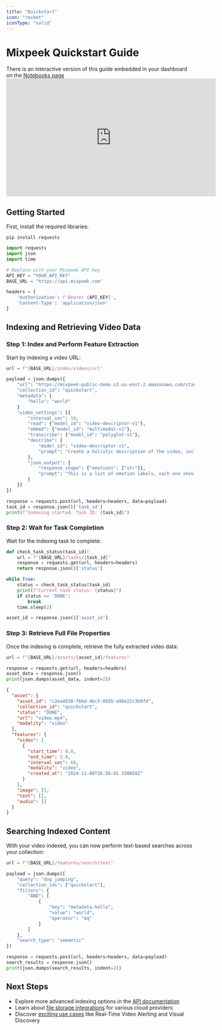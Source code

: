 ```yaml
---
title: "Quickstart"
icon: "rocket"
iconType: "solid"
---
```


# Mixpeek Quickstart Guide

<Note>
  There is an interactive version of this guide embedded in your dashboard on
  the <a href="https://dash.mixpeek.com/notebooks">Notebooks page</a>
</Note>

<iframe
  width="560"
  height="315"
  src="https://www.youtube.com/embed/jkIXzfKBvM0"
  title="YouTube video player"
  frameborder="0"
  allow="accelerometer; autoplay; clipboard-write; encrypted-media; gyroscope; picture-in-picture"
  allowfullscreen
></iframe>

## Getting Started

First, install the required libraries:

`pip install requests`

```python
import requests
import json
import time

# Replace with your Mixpeek API key
API_KEY = "YOUR_API_KEY"
BASE_URL = "https://api.mixpeek.com"

headers = {
    'Authorization': f'Bearer {API_KEY}',
    'Content-Type': 'application/json'
}
```

## Indexing and Retrieving Video Data

### Step 1: Index and Perform Feature Extraction

Start by indexing a video URL:

```python
url = f"{BASE_URL}/index/videos/url"

payload = json.dumps({
    "url": "https://mixpeek-public-demo.s3.us-east-2.amazonaws.com/starter/aussie_agility.mp4",
    "collection_id": "quickstart",
    "metadata": {
        "hello": "world"
    }
    "video_settings": [{
        "interval_sec": 10,
        "read": {"model_id": "video-descriptor-v1"},
        "embed": {"model_id": "multimodal-v1"},
        "transcribe": {"model_id": "polyglot-v1"},
        "describe": {
            "model_id": "video-descriptor-v1",
            "prompt": "Create a holistic description of the video, include sounds and screenplay"
        },
        "json_output": {
            "response_shape": {"emotions": ["str"]},
            "prompt": "This is a list of emotion labels, each one should be a string representing the scene."
        }
    }]
})

response = requests.post(url, headers=headers, data=payload)
task_id = response.json()['task_id']
print(f"Indexing started. Task ID: {task_id}")
```

### Step 2: Wait for Task Completion

Wait for the indexing task to complete:

```python
def check_task_status(task_id):
    url = f"{BASE_URL}/tasks/{task_id}"
    response = requests.get(url, headers=headers)
    return response.json()['status']

while True:
    status = check_task_status(task_id)
    print(f"Current task status: {status}")
    if status == 'DONE':
        break
    time.sleep(2)

asset_id = response.json()['asset_id']
```

### Step 3: Retrieve Full File Properties

Once the indexing is complete, retrieve the fully extracted video data:

```python
url = f"{BASE_URL}/assets/{asset_id}/features"

response = requests.get(url, headers=headers)
asset_data = response.json()
print(json.dumps(asset_data, indent=2))
```

```json
{
  "asset": {
    "asset_id": "c2ea4838-f6bd-4bc5-892b-a98e22c3b8fd",
    "collection_id": "quickstart",
    "status": "DONE",
    "url": "video.mp4",
    "modality": "video"
  },
  "features": {
    "video": [
      {
        "start_time": 0.0,
        "end_time": 5.0,
        "interval_sec": 60,
        "modality": "video",
        "created_at": "2024-11-08T16:56:01.330858Z"
      }
    ],
    "image": [],
    "text": [],
    "audio": []
  }
}
```

## Searching Indexed Content

With your video indexed, you can now perform text-based searches across your collection:

```python
url = f"{BASE_URL}/features/search/text"

payload = json.dumps({
    "query": "dog jumping",
    "collection_ids": ["quickstart"],
    "filters": {
        "AND": [
            {
                "key": "metadata.hello",
                "value": "world",
                "operator": "eq"
            }
        ]
    },
    "search_type": "semantic"
})

response = requests.post(url, headers=headers, data=payload)
search_results = response.json()
print(json.dumps(search_results, indent=2))
```

## Next Steps

- Explore more advanced indexing options in the [API documentation](/api-documentation)
- Learn about [file storage integrations](/integrations) for various cloud providers
- Discover [exciting use cases](/use-cases) like Real-Time Video Alerting and Visual Discovery
